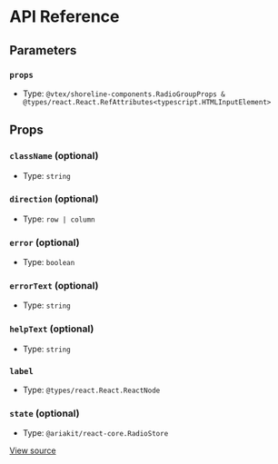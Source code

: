 # API Reference

## Parameters

### `props`

- Type: `@vtex/shoreline-components.RadioGroupProps & @types/react.React.RefAttributes<typescript.HTMLInputElement>`

## Props

### `className` (optional)

- Type: `string`

### `direction` (optional)

- Type: `row | column`

### `error` (optional)

- Type: `boolean`

### `errorText` (optional)

- Type: `string`

### `helpText` (optional)

- Type: `string`

### `label`

- Type: `@types/react.React.ReactNode`

### `state` (optional)

- Type: `@ariakit/react-core.RadioStore`

[View source](https://github.com/vtex/shoreline/blob/4b310ee4d/packages/components/src/radio/radio-group.tsx#L14)
